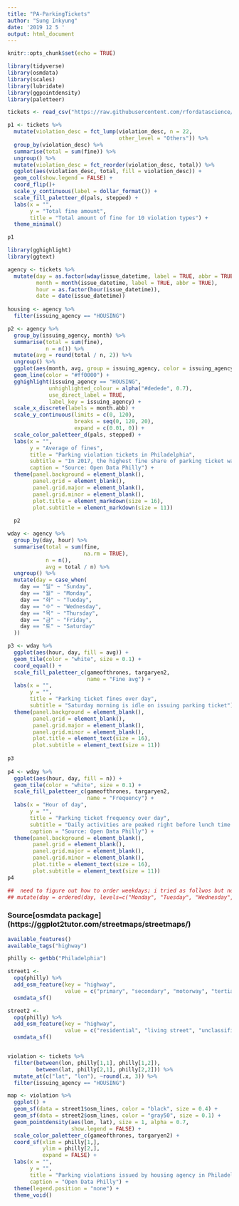```yaml
---
title: "PA-ParkingTickets"
author: "Sung Inkyung"
date: '2019 12 5 '
output: html_document
---
```


```r
knitr::opts_chunk$set(echo = TRUE)
```

```r
library(tidyverse)
library(osmdata)
library(scales)
library(lubridate)
library(ggpointdensity)
library(paletteer)
```

```r
tickets <- read_csv("https://raw.githubusercontent.com/rfordatascience/tidytuesday/master/data/2019/2019-12-03/tickets.csv") 
```

```r
p1 <- tickets %>% 
  mutate(violation_desc = fct_lump(violation_desc, n = 22, 
                                   other_level = "Others")) %>% 
  group_by(violation_desc) %>% 
  summarise(total = sum(fine)) %>% 
  ungroup() %>% 
  mutate(violation_desc = fct_reorder(violation_desc, total)) %>% 
  ggplot(aes(violation_desc, total, fill = violation_desc)) +
  geom_col(show.legend = FALSE) +
  coord_flip()+
  scale_y_continuous(label = dollar_format()) +
  scale_fill_paletteer_d(pals, stepped) +
  labs(x = "",
       y = "Total fine amount",
       title = "Total amount of fine for 10 violation types") +
  theme_minimal()

p1
```
```r
library(gghighlight)
library(ggtext)

agency <- tickets %>% 
  mutate(day = as.factor(wday(issue_datetime, label = TRUE, abbr = TRUE)),
         month = month(issue_datetime, label = TRUE, abbr = TRUE),
         hour = as.factor(hour(issue_datetime)),
         date = date(issue_datetime)) 
  
housing <- agency %>% 
  filter(issuing_agency == "HOUSING")

p2 <- agency %>% 
  group_by(issuing_agency, month) %>% 
  summarise(total = sum(fine),
            n = n()) %>% 
  mutate(avg = round(total / n, 2)) %>% 
  ungroup() %>% 
  ggplot(aes(month, avg, group = issuing_agency, color = issuing_agency)) +
  geom_line(color = "#ff0000") +
  gghighlight(issuing_agency == "HOUSING",
             unhighlighted_colour = alpha("#dedede", 0.7),
             use_direct_label = TRUE,
             label_key = issuing_agency) +
  scale_x_discrete(labels = month.abb) +
  scale_y_continuous(limits = c(0, 120),
                     breaks = seq(0, 120, 20),
                     expand = c(0.01, 0)) +
  scale_color_paletteer_d(pals, stepped) +
  labs(x = "",
       y = "Average of fines",
       title = "Parking violation tickets in Philadelphia",
       subtitle = "In 2017, the highest fine share of parking ticket was issued from <span style = 'color: #ff0000'>**housing agency**.</span>",
       caption = "Source: Open Data Philly") +
  theme(panel.background = element_blank(),
        panel.grid = element_blank(),
        panel.grid.major = element_blank(),
        panel.grid.minor = element_blank(),
        plot.title = element_markdown(size = 16),
        plot.subtitle = element_markdown(size = 11))
  
  p2
```

```r
wday <- agency %>% 
  group_by(day, hour) %>% 
  summarise(total = sum(fine, 
                        na.rm = TRUE),
            n = n(),
            avg = total / n) %>% 
  ungroup() %>% 
  mutate(day = case_when(
    day == "일" ~ "Sunday",
    day == "월" ~ "Monday",
    day == "화" ~ "Tueday",
    day == "수" ~ "Wednesday",
    day == "목" ~ "Thursday",
    day == "금" ~ "Friday",
    day == "토" ~ "Saturday"
  )) 

p3 <- wday %>% 
  ggplot(aes(hour, day, fill = avg)) +
  geom_tile(color = "white", size = 0.1) +
  coord_equal() +
  scale_fill_paletteer_c(gameofthrones, targaryen2,
                         name = "Fine avg") +
  labs(x = "",
       y = "",
       title = "Parking ticket fines over day",
       subtitle = "Saturday morning is idle on issuing parking ticket") +
  theme(panel.background = element_blank(),
        panel.grid = element_blank(),
        panel.grid.major = element_blank(),
        panel.grid.minor = element_blank(),
        plot.title = element_text(size = 16),
        plot.subtitle = element_text(size = 11))
  
p3
  
p4 <- wday %>% 
  ggplot(aes(hour, day, fill = n)) +
  geom_tile(color = "white", size = 0.1) +
  scale_fill_paletteer_c(gameofthrones, targaryen2,
                         name = "Frequency") +
  labs(x = "Hour of day",
       y = "",
       title = "Parking ticket frequency over day",
       subtitle = "Daily activities are peaked right before lunch time \nduring weekdays according to the number of parking tickets",
       caption = "Source: Open Data Philly") +
  theme(panel.background = element_blank(),
        panel.grid = element_blank(),
        panel.grid.major = element_blank(),
        panel.grid.minor = element_blank(),
        plot.title = element_text(size = 16),
        plot.subtitle = element_text(size = 11))
p4

##  need to figure out how to order weekdays; i tried as follwos but not worked. I got NA as well.
## mutate(day = ordered(day, levels=c("Monday", "Tuesday", "Wednesday", "Thursday", "Friday", "Saturday", "Sunday")))
```
### Source[osmdata package] (https://ggplot2tutor.com/streetmaps/streetmaps/)
```r
available_features()
available_tags("highway")
```

```r

philly <- getbb("Philadelphia")

street1 <- 
  opq(philly) %>% 
  add_osm_feature(key = "highway",
                  value = c("primary", "secondary", "motorway", "tertiary")) %>%
  osmdata_sf()

street2 <- 
  opq(philly) %>% 
  add_osm_feature(key = "highway",
                  value = c("residential", "living street", "unclassified", "services", "footway")) %>% 
  osmdata_sf()


violation <- tickets %>% 
  filter(between(lon, philly[1,1], philly[1,2]), 
         between(lat, philly[2,1], philly[2,2])) %>% 
  mutate_at(c("lat", "lon"), ~round(.x, 3)) %>% 
  filter(issuing_agency == "HOUSING")

map <- violation %>% 
  ggplot() +
  geom_sf(data = street1$osm_lines, color = "black", size = 0.4) +
  geom_sf(data = street2$osm_lines, color = "gray50", size = 0.1) +
  geom_pointdensity(aes(lon, lat), size = 1, alpha = 0.7,
                    show.legend = FALSE) +
  scale_color_paletteer_c(gameofthrones, targaryen2) +
  coord_sf(xlim = philly[1,],
           ylim = philly[2,],
           expand = FALSE) +
  labs(x = "",
       y = "",
       title = "Parking violations issued by housing agency in Philadelphia",
       caption = "Open Data Philly") +
  theme(legend.position = "none") +
  theme_void()
  
  
```
